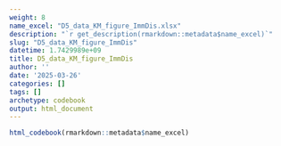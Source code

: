 ```yaml
---
weight: 8
name_excel: "D5_data_KM_figure_ImmDis.xlsx"
description: "`r get_description(rmarkdown::metadata$name_excel)`"
slug: "D5_data_KM_figure_ImmDis"
datetime: 1.7429989e+09
title: D5_data_KM_figure_ImmDis
author: ''
date: '2025-03-26'
categories: []
tags: []
archetype: codebook
output: html_document
---
```


```r
html_codebook(rmarkdown::metadata$name_excel)
```
